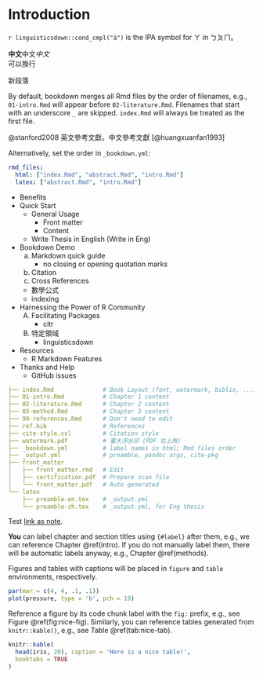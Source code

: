 # Introduction {#intro}

`r linguisticsdown::cond_cmpl("ä")`
is the IPA symbol for ㄚ in ㄅㄆㄇ。

**中文**中文*中文*  
可以換行

新段落

By default, bookdown merges all Rmd files by the order of filenames, e.g., `01-intro.Rmd` will appear before `02-literature.Rmd`. Filenames that start with an underscore `_` are skipped. `index.Rmd` will always be treated as the first file.

@stanford2008 英文參考文獻。中文參考文獻 [@huangxuanfan1993]

Alternatively, set the order in `_bookdown.yml`:

```yaml
rmd_files:
  html: ["index.Rmd", "abstract.Rmd", "intro.Rmd"]
  latex: ["abstract.Rmd", "intro.Rmd"]
```

- Benefits
- Quick Start
    - General Usage
        - Front matter
        - Content
    - Write Thesis in English (Write in Eng)
- Bookdown Demo
    a) Markdown quick guide
        - no closing or opening quotation marks
    a) Citation
    a) Cross References
    - 數學公式
    - indexing
- Harnessing the Power of R Community
    A) Facilitating Packages
        - citr
    A) 特定領域
        - linguisticsdown
- Resources
    - R Markdown Features
- Thanks and Help
    - GitHub issues

```yaml
├── index.Rmd              # Book Layout (font, watermark, biblio, ...)
├── 01-intro.Rmd           # Chapter 1 content
├── 02-literature.Rmd      # Chapter 2 content
├── 03-method.Rmd          # Chapter 3 content
├── 99-references.Rmd      # Don't need to edit
├── ref.bib                # References
├── cite-style.csl         # Citation style
├── watermark.pdf          # 臺大浮水印 (PDF 右上角)   
├── _bookdown.yml          # label names in html; Rmd files order
├── _output.yml            # preamble, pandoc args, cite-pkg
├── front_matter
│   ├── front_matter.rmd   # Edit
│   ├── certification.pdf  # Prepare scan file
│   └── front_matter.pdf   # Auto generated
└── latex
    ├── preamble-en.tex    # _output.yml
    └── preamble-zh.tex    # _output.yml, for Eng thesis
```


Test [link as note](http://pandoc.org/MANUAL.html#variables-for-latex).

**You** can label chapter and section titles using `{#label}` after them, e.g., we can reference Chapter \@ref(intro). If you do not manually label them, there will be automatic labels anyway, e.g., Chapter \@ref(methods).



Figures and tables with captions will be placed in `figure` and `table` environments, respectively.

```r
par(mar = c(4, 4, .1, .1))
plot(pressure, type = 'b', pch = 19)
```

Reference a figure by its code chunk label with the `fig:` prefix, e.g., see Figure \@ref(fig:nice-fig). Similarly, you can reference tables generated from `knitr::kable()`, e.g., see Table \@ref(tab:nice-tab).

```r
knitr::kable(
  head(iris, 20), caption = 'Here is a nice table!',
  booktabs = TRUE
)
```



